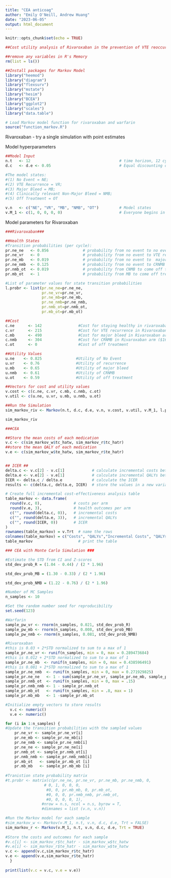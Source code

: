 ```yaml
---
title: "CEA anticoag"
author: "Emily O'Neill, Andrew Huang"
date: "2023-06-05"
output: html_document
---
```


```r
knitr::opts_chunk$set(echo = TRUE)
```

```r
##Cost utility analysis of Rivaroxaban in the prevention of VTE reoccurrence versus standard or care with warfarin: A markov Model-Based Simulation  

##remove any variables in R's Memory 
rm(list = ls()) 

##Install packages for Markov Model 
library("heemod")
library("diagram")
library("flexsurv")
library("mstate")
library("hesim")
library("BCEA")
library("ggplot2")
library("scales")
library("data.table")

# Load Markov model function for rivaroxaban and warfarin
source("function_markov.R")

``` 

Rivaroxaban - try a single simulation with point estimates

Model hyperparameters
```r
##Model Input 
n.t   <- 12                                       # time horizon, 12 cycles 
d.c   <- d.e <- 0.05                              # Equal discounting of costs and QALYs by 5%

#The model states: 
#(1) No Event = NE; 
#(2) VTE Recurrence = VR; 
#(3) Major Bleed = MB; 
#(4) Clinically relevant Non-Major Bleed = NMB; 
#(5) Off Treatment = OT 

v.n   <- c("NE", "VR", "MB", "NMB", "OT")         # Model states  
v.M_1 <- c(1, 0, 0, 0, 0)                         # Everyone begins in index event

``` 

Model parameters for Rivaroxaban
```r
###Rivaroxaban### 

##Health States  
#Transition probabilities (per cycle): 
pr.ne_ne   <- 0.856               # probability from no event to no event  
pr.ne_vr   <- 0                   # probability from no event to VTE recurrence 
pr.ne_mb   <- 0.019               # probability from no event to  major bleed 
pr.ne_nmb  <- 0.125               # probability from no event to CRNMB
pr.nmb_ot  <- 0.019               # probability from CNMB to come off treatment  
pr.mb_ot   <- 1                   # probability from MB to come off treatment  

#List of parameter values for state transition probabilities
l.probr <- list(pr.ne_ne=pr.ne_ne,
                pr.ne_vr=pr.ne_vr,
                pr.ne_mb=pr.ne_mb,
                pr.ne_nmb=pr.ne_nmb,
                pr.nmb_ot=pr.nmb_ot,
                pr.mb_ot=pr.mb_ot)

##Cost
c.ne      <- 142                #Cost for staying healthy in rivaroxaban arm
c.vr      <- 215                #Cost for VTE recurrence in Rivaroxaban arm ($73) 
c.mb      <- 490                #Cost for major bleed in Rivaroxaban arm ($348)
c.nmb     <- 304                #Cost for CRNMB in Rivaroxaban arm ($162)
c.ot      <- 0                  #Cost of off treatment

##Utility Values 
u.ne    <- 0.825               #Utility of No Event
u.vr    <- 0.76                #Utility of recurrence  
u.mb    <- 0.65                #Utility of major bleed
u.nmb   <- 0.61                #Utility of CRNMB 
u.ot    <- 0.59                #Utility of off treatment 

##Vectors for cost and utility values 
v.cost <- c(c.ne, c.vr, c.mb, c.nmb, c.ot)
v.util <- c(u.ne, u.vr, u.mb, u.nmb, u.ot)

``` 

```r

##Run the Simulation  
sim_markov_riv <- Markov(n.t, d.c, d.e, v.n, v.cost, v.util, v.M_1, l.probr)

sim_markov_riv
```


```r
###CEA 

##Store the mean costs of each medication 
v.c <- c(sim_markov_w$tc_hatw, sim_markov_r$tc_hatr) 
##store the mean QALY of each medication  
v.e <- c(sim_markov_w$te_hatw, sim_markov_r$te_hatr)


## ICER ##
delta.c <- v.c[2] - v.c[1]            # calculate incremental costs between rivaroxaban and warfarin 
delta.e <- v.e[2] - v.e[1]            # calculate incremental QALYs between rivaroxaban and warfarin
ICER <- delta.c / delta.e             # calculate the ICER
results <- c(delta.c, delta.e, ICER)  # store the values in a new variable

# Create full incremental cost-effectiveness analysis table
table_markov <- data.frame(
  round(v.c, 0),              # costs per arm
  round(v.e, 3),              # health outcomes per arm
  c("", round(delta.c, 0)),   # incremental costs
  c("", round(delta.e, 3)),   # incremental QALYs
  c("", round(ICER, 0))       # ICER
)
rownames(table_markov) = v.Trt  # name the rows
colnames(table_markov) = c("Costs", "QALYs","Incremental Costs", "QALYs Gained", "ICER") # name the columns
table_markov                    # print the table 
```

```r
### CEA with Monte Carlo Simulation ###

#Estimate the STD from CI and Z-scores
std_dev_prob_R = (1.04 - 0.44) / (2 * 1.96)  

std_dev_prob_MB = (1.30 - 0.33) / (2 * 1.96) 

std_dev_prob_NMB = (1.22 - 0.76) / (2 * 1.96) 

#Number of MC Samples
n_samples <- 10  

#Set the random number seed for reproducibility
set.seed(123) 

#Warfarin
sample_pw_vr <- rnorm(n_samples, 0.021, std_dev_prob_R)
sample_pw_mb <- rnorm(n_samples, 0.008, std_dev_prob_MB)
sample_pw_nmb <- rnorm(n_samples, 0.081, std_dev_prob_NMB) 

#Rivaroxaban  
#this is 0.03 + 2*STD normalized to sum to a max of 1 
sample_pr.ne_vr <- runif(n_samples, min = 0, max = 0.289473684) 
#this is 0.012 + 2*STD normalized to sum to a max of 1
sample_pr.ne_mb  <- runif(n_samples, min = 0, max = 0.438596491) 
#this is 0.081 + 2*STD normalized to sum to a max of 1 
sample_pr.ne_nmb  <- runif(n_samples, min = 0, max = 0.271929825) 
sample_pr.ne_ne   <- 1 - sum(sample_pr.ne_vr, sample_pr.ne_mb, sample_pr.ne_nmb)  
sample_pr.nmb_ot  <- runif(n_samples, min = 0, max = .15) 
sample_pr.nmb_nmb <- 1 - sample_pr.nmb_ot 
sample_pr.mb_ot   <- runif(n_samples, min = .8, max = 1) 
sample_pr.mb_mb   <- 1 -sample_pr.mb_ot 

#Initialize empty vectors to store results
  v.c <- numeric()
  v.e <- numeric()

for (i in 1:n_samples) {
#Update the transition probabilities with the sampled values
    pr.ne_vr <- sample_pr.ne_vr[i]
    pr.ne_mb <- sample_pr.ne_mb[i]
    pr.ne_nmb <- sample_pr.ne_nmb[i]
    pr.ne_ne <- sample_pr.ne_ne[i]
    pr.nmb_ot <- sample_pr.nmb_ot[i]
    pr.nmb_nmb <- sample_pr.nmb_nmb[i]  
    pr.mb_ot   <- sample_pr.mb_ot [i] 
    pr.mb_mb   <- sample_pr.mb_mb [i] 
   
#Tranistion state probability matrix
#t.probr <- matrix(c(pr.ne_ne, pr.ne_vr, pr.ne_mb, pr.ne_nmb, 0, 
                 # 0, 1, 0, 0, 0, 
                  #0, 0, pr.mb_mb, 0, pr.mb_ot, 
                  #0, 0, 0, pr.nmb_nmb, pr.nmb_ot, 
                  #0, 0, 0, 0, 1), 
                #nrow = n.s, ncol = n.s, byrow = T, 
                #dimnames = list (v.n, v.n)) 

#Run the Markov model for each sample
#sim_markov_w <- Markov(v.M_1, n.t, v.n, d.c, d.e, Trt = FALSE)
sim_markov_r <- Markov(v.M_1, n.t, v.n, d.c, d.e, Trt = TRUE)
    
#Store the costs and outcomes for each sample
#v.c[i] <- sim_markov_r$tc_hatr - sim_markov_w$tc_hatw
#v.e[i] <- sim_markov_r$te_hatr - sim_markov_w$te_hatw 
v.c <- append(v.c,sim_markov_r$tc_hatr)
v.e <- append(v.e,sim_markov_r$te_hatr)
  }
  
print(list(v.c = v.c, v.e = v.e)) 

```